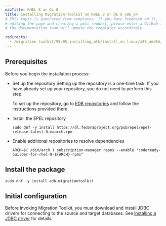 ```yaml
---
navTitle: RHEL 8 or OL 8
title: Installing Migration Toolkit on RHEL 8 or OL 8 x86_64
# This topic is generated from templates. If you have feedback on it, instead of
# editing the page and creating a pull request, please enter a GitHub issue and
# the documentation team will update the templates accordingly.

redirects:
  - /migration_toolkit/55/05_installing_mtk/install_on_linux/x86_amd64/mtk55_rhel8_x86
---
```


## Prerequisites

Before you begin the installation process:

- Set up the repository
  Setting up the repository is a one-time task. If you have already set up your repository, you do not need to perform this step.

  To set up the repository, go to [EDB repositories](https://www.enterprisedb.com/repos-downloads) and follow the instructions provided there.

- Install the EPEL repository

  ```shell
  sudo dnf -y install https://dl.fedoraproject.org/pub/epel/epel-release-latest-8.noarch.rpm
  ```

- Enable additional repositories to resolve dependencies
  ```shell
  ARCH=$( /bin/arch ) subscription-manager repos --enable "codeready-builder-for-rhel-8-${ARCH}-rpms"
  ```

## Install the package

```shell
sudo dnf -y install edb-migrationtoolkit
```

## Initial configuration

Before invoking Migration Toolkit, you must download and install JDBC drivers for connecting to the source and target databases. See [Installing a JDBC driver](/migration_toolkit/latest/installing/installing_jdbc_driver/) for details.
